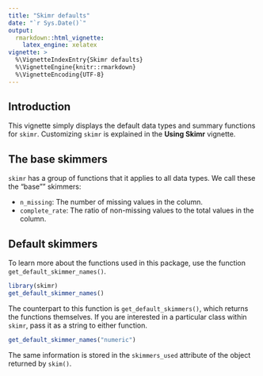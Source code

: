 ```yaml
---
title: "Skimr defaults"
date: "`r Sys.Date()`"
output: 
  rmarkdown::html_vignette:
    latex_engine: xelatex
vignette: >
  %\VignetteIndexEntry{Skimr defaults}
  %\VignetteEngine{knitr::rmarkdown}
  %\VignetteEncoding{UTF-8}
---
```


## Introduction

This vignette simply displays the default data types and summary functions for
`skimr`. Customizing `skimr` is explained in the **Using Skimr** vignette.

## The base skimmers

`skimr` has a group of functions that it applies to all data types. We call
these the "base"" skimmers:

*  `n_missing`: The number of missing values in the column.
*  `complete_rate`: The ratio of non-missing values to the total values in the
   column.

## Default skimmers

To learn more about the functions used in this package, use the function
`get_default_skimmer_names()`.

```r
library(skimr)
get_default_skimmer_names()
```

The counterpart to this function is `get_default_skimmers()`, which returns the
functions themselves. If you are interested in a particular class within
`skimr`, pass it as a string to either function.

```r
get_default_skimmer_names("numeric")
```

The same information is stored in the `skimmers_used` attribute of the object
returned by `skim()`.
